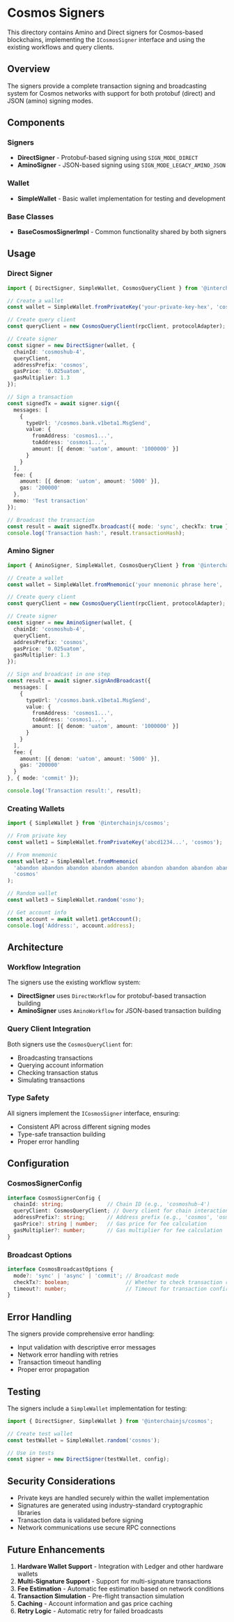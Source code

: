 # Cosmos Signers

This directory contains Amino and Direct signers for Cosmos-based blockchains, implementing the `ICosmosSigner` interface and using the existing workflows and query clients.

## Overview

The signers provide a complete transaction signing and broadcasting system for Cosmos networks with support for both protobuf (direct) and JSON (amino) signing modes.

## Components

### Signers

- **DirectSigner** - Protobuf-based signing using `SIGN_MODE_DIRECT`
- **AminoSigner** - JSON-based signing using `SIGN_MODE_LEGACY_AMINO_JSON`

### Wallet

- **SimpleWallet** - Basic wallet implementation for testing and development

### Base Classes

- **BaseCosmosSignerImpl** - Common functionality shared by both signers

## Usage

### Direct Signer

```typescript
import { DirectSigner, SimpleWallet, CosmosQueryClient } from '@interchainjs/cosmos';

// Create a wallet
const wallet = SimpleWallet.fromPrivateKey('your-private-key-hex', 'cosmos');

// Create query client
const queryClient = new CosmosQueryClient(rpcClient, protocolAdapter);

// Create signer
const signer = new DirectSigner(wallet, {
  chainId: 'cosmoshub-4',
  queryClient,
  addressPrefix: 'cosmos',
  gasPrice: '0.025uatom',
  gasMultiplier: 1.3
});

// Sign a transaction
const signedTx = await signer.sign({
  messages: [
    {
      typeUrl: '/cosmos.bank.v1beta1.MsgSend',
      value: {
        fromAddress: 'cosmos1...',
        toAddress: 'cosmos1...',
        amount: [{ denom: 'uatom', amount: '1000000' }]
      }
    }
  ],
  fee: {
    amount: [{ denom: 'uatom', amount: '5000' }],
    gas: '200000'
  },
  memo: 'Test transaction'
});

// Broadcast the transaction
const result = await signedTx.broadcast({ mode: 'sync', checkTx: true });
console.log('Transaction hash:', result.transactionHash);
```

### Amino Signer

```typescript
import { AminoSigner, SimpleWallet, CosmosQueryClient } from '@interchainjs/cosmos';

// Create a wallet
const wallet = SimpleWallet.fromMnemonic('your mnemonic phrase here', 'cosmos');

// Create query client
const queryClient = new CosmosQueryClient(rpcClient, protocolAdapter);

// Create signer
const signer = new AminoSigner(wallet, {
  chainId: 'cosmoshub-4',
  queryClient,
  addressPrefix: 'cosmos',
  gasPrice: '0.025uatom',
  gasMultiplier: 1.3
});

// Sign and broadcast in one step
const result = await signer.signAndBroadcast({
  messages: [
    {
      typeUrl: '/cosmos.bank.v1beta1.MsgSend',
      value: {
        fromAddress: 'cosmos1...',
        toAddress: 'cosmos1...',
        amount: [{ denom: 'uatom', amount: '1000000' }]
      }
    }
  ],
  fee: {
    amount: [{ denom: 'uatom', amount: '5000' }],
    gas: '200000'
  }
}, { mode: 'commit' });

console.log('Transaction result:', result);
```

### Creating Wallets

```typescript
import { SimpleWallet } from '@interchainjs/cosmos';

// From private key
const wallet1 = SimpleWallet.fromPrivateKey('abcd1234...', 'cosmos');

// From mnemonic
const wallet2 = SimpleWallet.fromMnemonic(
  'abandon abandon abandon abandon abandon abandon abandon abandon abandon abandon abandon about',
  'cosmos'
);

// Random wallet
const wallet3 = SimpleWallet.random('osmo');

// Get account info
const account = await wallet1.getAccount();
console.log('Address:', account.address);
```

## Architecture

### Workflow Integration

The signers use the existing workflow system:

- **DirectSigner** uses `DirectWorkflow` for protobuf-based transaction building
- **AminoSigner** uses `AminoWorkflow` for JSON-based transaction building

### Query Client Integration

Both signers use the `CosmosQueryClient` for:

- Broadcasting transactions
- Querying account information
- Checking transaction status
- Simulating transactions

### Type Safety

All signers implement the `ICosmosSigner` interface, ensuring:

- Consistent API across different signing modes
- Type-safe transaction building
- Proper error handling

## Configuration

### CosmosSignerConfig

```typescript
interface CosmosSignerConfig {
  chainId: string;              // Chain ID (e.g., 'cosmoshub-4')
  queryClient: CosmosQueryClient; // Query client for chain interactions
  addressPrefix?: string;       // Address prefix (e.g., 'cosmos', 'osmo')
  gasPrice?: string | number;   // Gas price for fee calculation
  gasMultiplier?: number;       // Gas multiplier for fee calculation
}
```

### Broadcast Options

```typescript
interface CosmosBroadcastOptions {
  mode?: 'sync' | 'async' | 'commit'; // Broadcast mode
  checkTx?: boolean;                  // Whether to check transaction result
  timeout?: number;                   // Timeout for transaction confirmation (ms)
}
```

## Error Handling

The signers provide comprehensive error handling:

- Input validation with descriptive error messages
- Network error handling with retries
- Transaction timeout handling
- Proper error propagation

## Testing

The signers include a `SimpleWallet` implementation for testing:

```typescript
import { DirectSigner, SimpleWallet } from '@interchainjs/cosmos';

// Create test wallet
const testWallet = SimpleWallet.random('cosmos');

// Use in tests
const signer = new DirectSigner(testWallet, config);
```

## Security Considerations

- Private keys are handled securely within the wallet implementation
- Signatures are generated using industry-standard cryptographic libraries
- Transaction data is validated before signing
- Network communications use secure RPC connections

## Future Enhancements

1. **Hardware Wallet Support** - Integration with Ledger and other hardware wallets
2. **Multi-Signature Support** - Support for multi-signature transactions
3. **Fee Estimation** - Automatic fee estimation based on network conditions
4. **Transaction Simulation** - Pre-flight transaction simulation
5. **Caching** - Account information and gas price caching
6. **Retry Logic** - Automatic retry for failed broadcasts